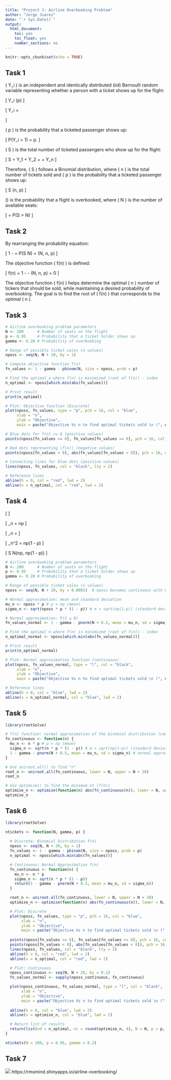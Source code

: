```yaml
---
title: "Project 1: Airline Overbooking Problem"
author: "Jorge Juarez"
date: "`r Sys.Date()`"
output:
  html_document:
    toc: yes
    toc_float: yes
    number_sections: no
---
```


```r
knitr::opts_chunk$set(echo = TRUE)
```

## Task 1

\( Y_i \) is an independent and identically distributed (iid) Bernoulli random variable representing whether a person with a ticket shows up for the flight:

\[
Y_i \overset{\text{iid}}{\sim} \text{Ber}(p)
\]

\[
Y_i =
\begin{cases} 
1, & \text{if the person shows up} \\ 
0, & \text{if the person does not show up}
\end{cases}
\]

\( p \) is the probability that a ticketed passenger shows up:

\[
P(Y_i = 1) = p.
\]

\( S \) is the total number of ticketed passengers who show up for the flight:

\[
S = Y_1 + Y_2 + \dots + Y_n
\]

Therefore, \( S \) follows a Binomial distribution, where \( n \) is the total number of tickets sold and \( p \) is the probability that a ticketed passenger shows up:

\[
S \sim \text{Bin}(n, p)
\]

\(\gamma\) is the probability that a flight is overbooked, where \( N \) is the number of available seats:

\[
\gamma = P(S > N)
\]

## Task 2
By rearranging the probability equation: 

\[
1 - \gamma = P(S \leq N) = \text{pbinom}(N, n, p)
\]

The objective function \( f(n) \) is defined:

\[
f(n) = 1 - \gamma - \text{pbinom}(N, n, p) = 0
\]

The objective function \( f(n) \) helps determine the optimal \( n \) number of tickers that should be sold, while maintaining a desired probability of overbooking. The goal is to find the root of \( f(n) \) that corresponds to the optimal \( n \).

## Task 3
```r
# Airline overbooking problem parameters
N <- 200      # Number of seats on the flight
p <- 0.95     # Probability that a ticket holder shows up
gamma <- 0.20 # Probability of overbooking

# Range of possible ticket sales (n values)
nposs <- seq(N, N + 20, by = 1) 

# Compute objective function f(n)
fn_values <- 1 - gamma - pbinom(N, size = nposs, prob = p)

# Find the optimal n where f(n) is minimized (root of f(n)) - index
n_optimal <- nposs[which.min(abs(fn_values))]

# Print result
print(n_optimal)

# Plot: Objective function (Discrete)
plot(nposs, fn_values, type = "p", pch = 16, col = "blue",
     xlab = "n", 
     ylab = "Objective",
     main = paste("Objective Vs n to find optimal tickets sold \n (", n_optimal, ") gamma=", gamma, "N=", N, "discrete"))

# Blue dots for f(n) >= 0 (positive values)
points(nposs[fn_values >= 0], fn_values[fn_values >= 0], pch = 16, col = "blue")

# Red dots representing |f(n)| (negative values)
points(nposs[fn_values < 0], abs(fn_values[fn_values < 0]), pch = 16, col = "red")

# Connecting lines for blue dots (positive values)
lines(nposs, fn_values, col = "black", lty = 2)

# Reference lines
abline(h = 0, col = "red", lwd = 2)
abline(v = n_optimal, col = "red", lwd = 2)
```

## Task 4
\[
\text{Normal Approximation:}
\]

\[
\text{Mean: } \mu_n = np
\]

\[
\text{Standard Deviation: } \sigma_n = \sqrt{np(1 - p)}
\]

\[
\text{Variance: } \sigma_n^2 = np(1 - p)
\]

\[
S \approx N(np, np(1 - p))
\]


```r
# Airline overbooking problem parameters
N <- 200      # Number of seats on the flight
p <- 0.95     # Probability that a ticket holder shows up
gamma <- 0.20 # Probability of overbooking

# Range of possible ticket sales (n values)
nposs <- seq(N, N + 20, by = 0.0001)  # nposs becomes continuous with 0.0001 instead of 1

# Normal approximation: mean and standard deviation
mu_n <- nposs * p # μ = np (mean)
sigma_n <- sqrt(nposs * p * (1 - p)) # σ = sqrt(np(1-p)) (standard deviation)

# Normal approximation: P(S ≤ N)
fn_values_normal <- 1 - gamma - pnorm(N + 0.5, mean = mu_n, sd = sigma_n) # pnorm used for norm approx and N + 0.5 for endpoint correction

# Find the optimal n where f(n) is minimized (root of f(n)) - index
n_optimal_normal <- nposs[which.min(abs(fn_values_normal))]

# Print result
print(n_optimal_normal)

# Plot: Normal approximation function (continuous)
plot(nposs, fn_values_normal, type = "l", col = "black",
     xlab = "n", 
     ylab = "Objective",
     main = paste("Objective Vs n to find optimal tickets sold \n (", n_optimal_normal, ") gamma=", gamma, "N=", N, "continuous"))

# Reference lines
abline(h = 0, col = "blue", lwd = 2)
abline(v = n_optimal_normal, col = "blue", lwd = 2)
```

## Task 5
```r
library(rootSolve)

# f(n) function: normal approximation of the binomial distribution (continuous)
fn_continuous <- function(n) {
  mu_n <- n * p # μ = np (mean)
  sigma_n <- sqrt(n * p * (1 - p)) # σ = sqrt(np(1-p)) (standard deviation)
  1 - gamma - pnorm(N + 0.5, mean = mu_n, sd = sigma_n) # normal approximation
}

# Use uniroot.all() to find "n"
root_n <- uniroot.all(fn_continuous, lower = N, upper = N + 20)
root_n

# Use optimise() to find the minimum of |f(n)|
optimise_n <- optimise(function(n) abs(fn_continuous(n)), lower = N, upper = N + 50)$minimum
optimise_n
```

## Task 6
```r
library(rootSolve)

ntickets <- function(N, gamma, p) {
  
  # Discrete: Binomial Distribution f(n)
  nposs <- seq(N, N + 20, by = 1)
  fn_values <- 1 - gamma - pbinom(N, size = nposs, prob = p)
  n_optimal <- nposs[which.min(abs(fn_values))]

  # Continuous: Normal Approximation f(n)
  fn_continuous <- function(n) {
    mu_n <- n * p
    sigma_n <- sqrt(n * p * (1 - p))
    return(1 - gamma - pnorm(N + 0.5, mean = mu_n, sd = sigma_n))
  }

  root_n <- uniroot.all(fn_continuous, lower = N, upper = N + 20)
  optimise_n <- optimise(function(n) abs(fn_continuous(n)), lower = N, upper = N + 20)$minimum

  # Plot: Discrete
  plot(nposs, fn_values, type = "p", pch = 16, col = "blue",
       xlab = "n", 
       ylab = "Objective",
       main = paste("Objective Vs n to find optimal tickets sold \n (", n_optimal, ") gamma=", gamma, "N=", N, "discrete"))
  
  points(nposs[fn_values >= 0], fn_values[fn_values >= 0], pch = 16, col = "blue")
  points(nposs[fn_values < 0], abs(fn_values[fn_values < 0]), pch = 16, col = "red")
  lines(nposs, fn_values, col = "black", lty = 2)
  abline(h = 0, col = "red", lwd = 2)
  abline(v = n_optimal, col = "red", lwd = 2)

  # Plot: Continuous
  nposs_continuous <- seq(N, N + 20, by = 0.1)
  fn_values_normal <- sapply(nposs_continuous, fn_continuous)

  plot(nposs_continuous, fn_values_normal, type = "l", col = "black",
       xlab = "n", 
       ylab = "Objective",
       main = paste("Objective Vs n to find optimal tickets sold \n (", round(optimise_n, 4), ") gamma=", gamma, "N=", N, "continuous"))
  
  abline(h = 0, col = "blue", lwd = 2)
  abline(v = optimise_n, col = "blue", lwd = 2)

  # Return list of results
  return(list(nd = n_optimal, nc = round(optimise_n, 4), N = N, p = p, gamma = gamma, root = root_n))
}

ntickets(N = 200, p = 0.95, gamma = 0.2)
```

## Task 7
![](AirlineOverbooking.png)
https://rmsmind.shinyapps.io/airline-overbooking/